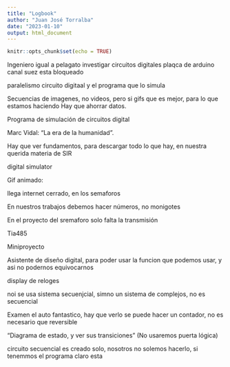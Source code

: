 ---
title: "Logbook"
author: "Juan José Torralba"
date: "2023-01-10"
output: html_document
---

```{r setup, include=FALSE}
knitr::opts_chunk$set(echo = TRUE)
```
Ingeniero igual a pelagato
investigar circuitos digitales
plaqca de arduino 
canal suez esta bloqueado

paralelismo circuito digitaal y el programa que lo simula

Secuencias de imagenes, no videos, pero si gifs que es mejor, para lo que estamos haciendo
Hay que ahorrar datos.

Programa de simulación de circuitos digital 

Marc Vidal: "La era de la humanidad".


Hay que ver fundamentos, para descargar todo lo que hay, en nuestra querida materia de SIR

digital simulator

Gif animado: 

llega internet cerrado, en los semaforos

En nuestros trabajos debemos hacer números, no monigotes

En el proyecto del sremaforo solo falta la transmisión

Tia485

Miniproyecto

Asistente de diseño digital, para poder usar la funcion que podemos usar, y asi no 
podernos equivocarnos

display de reloges

noi se usa sistema secuenjcial, simno un sistema de complejos, no es secuencial


Examen el auto fantastico, hay que verlo 
se puede hacer un contador, no es necesario que reversible

"Diagrama de estado, y ver sus transiciones"
(No usaremos puerta lógica)

circuito secuencial es creado solo, nosotros no solemos hacerlo, si tenemmos el programa claro esta

